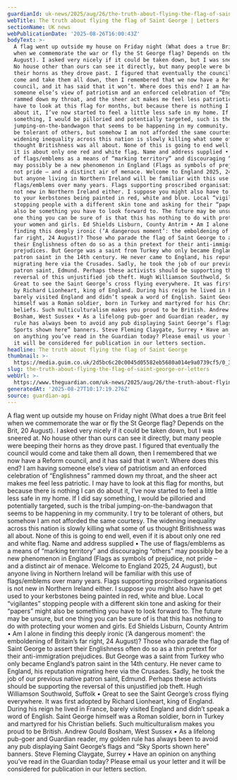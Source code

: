 ```yaml
---
guardianId: uk-news/2025/aug/26/the-truth-about-flying-the-flag-of-saint-george
webTitle: The truth about flying the flag of Saint George | Letters
sectionName: UK news
webPublicationDate: '2025-08-26T16:00:43Z'
bodyText: >-
  A flag went up outside my house on Friday night (What does a true Brit feel
  when we commemorate the war or fly the St George flag? Depends on the Brit, 20
  August). I asked very nicely if it could be taken down, but I was sneered at.
  No house other than ours can see it directly, but many people were beeping
  their horns as they drove past. I figured that eventually the council would
  come and take them all down, then I remembered that we now have a Reform
  council, and it has said that it won’t. Where does this end? I am having
  someone else’s view of patriotism and an enforced celebration of “Englishness”
  rammed down my throat, and the sheer act makes me feel less patriotic. I may
  have to look at this flag for months, but because there is nothing I can do
  about it, I’ve now started to feel a little less safe in my home. If I did say
  something, I would be pilloried and potentially targeted, such is the tribal
  jumping-on-the-bandwagon that seems to be happening in my community. I try to
  be tolerant of others, but somehow I am not afforded the same courtesy. The
  widening inequality across this nation is slowly killing what some of us
  thought Britishness was all about. None of this is going to end well, even if
  it is about only one red and white flag. Name and address supplied • The use
  of flags/emblems as a means of “marking territory” and discouraging “others”
  may possibly be a new phenomenon in England (Flags as symbols of prejudice,
  not pride – and a distinct air of menace. Welcome to England 2025, 24 August),
  but anyone living in Northern Ireland will be familiar with this use of
  flags/emblems over many years. Flags supporting proscribed organisations is
  not new in Northern Ireland either. I suppose you might also have to get used
  to your kerbstones being painted in red, white and blue. Local “vigilantes”
  stopping people with a different skin tone and asking for their “papers” might
  also be something you have to look forward to. The future may be unsure, but
  one thing you can be sure of is that this has nothing to do with protecting
  your women and girls. Ed Shields Lisburn, County Antrim • Am I alone in
  finding this deeply ironic (‘A dangerous moment’: the emboldening of Britain’s
  far right, 24 August)? Those who parade the flag of Saint George to assert
  their Englishness often do so as a thin pretext for their anti-immigration
  prejudices. But George was a saint from Turkey who only became England’s
  patron saint in the 14th century. He never came to England, his reputation
  migrating here via the Crusades. Sadly, he took the job of our previous native
  patron saint, Edmund. Perhaps these activists should be supporting the
  reversal of this unjustified job theft. Hugh Williamson Southwold, Suffolk •
  Great to see the Saint George’s cross flying everywhere. It was first adopted
  by Richard Lionheart, king of England. During his reign he lived in France,
  barely visited England and didn’t speak a word of English. Saint George
  himself was a Roman soldier, born in Turkey and martyred for his Christian
  beliefs. Such multiculturalism makes you proud to be British. Andrew Gould
  Bosham, West Sussex • As a lifelong pub-goer and Guardian reader, my golden
  rule has always been to avoid any pub displaying Saint George’s flags and “Sky
  Sports shown here” banners. Steve Fleming Claygate, Surrey • Have an opinion
  on anything you’ve read in the Guardian today? Please email us your letter and
  it will be considered for publication in our letters section.
headline: The truth about flying the flag of Saint George
thumbnail: >-
  https://media.guim.co.uk/2d5bc6c20c0045d05582eb5680a014e9a0739cf5/0_393_4063_3251/500.jpg
slug: the-truth-about-flying-the-flag-of-saint-george-or-letters
webUrl: >-
  https://www.theguardian.com/uk-news/2025/aug/26/the-truth-about-flying-the-flag-of-saint-george
generatedAt: '2025-08-27T10:17:19.276Z'
source: guardian-api
---
```

A flag went up outside my house on Friday night (What does a true Brit feel when we commemorate the war or fly the St George flag? Depends on the Brit, 20 August). I asked very nicely if it could be taken down, but I was sneered at. No house other than ours can see it directly, but many people were beeping their horns as they drove past. I figured that eventually the council would come and take them all down, then I remembered that we now have a Reform council, and it has said that it won’t. Where does this end? I am having someone else’s view of patriotism and an enforced celebration of “Englishness” rammed down my throat, and the sheer act makes me feel less patriotic. I may have to look at this flag for months, but because there is nothing I can do about it, I’ve now started to feel a little less safe in my home. If I did say something, I would be pilloried and potentially targeted, such is the tribal jumping-on-the-bandwagon that seems to be happening in my community. I try to be tolerant of others, but somehow I am not afforded the same courtesy. The widening inequality across this nation is slowly killing what some of us thought Britishness was all about. None of this is going to end well, even if it is about only one red and white flag. Name and address supplied • The use of flags/emblems as a means of “marking territory” and discouraging “others” may possibly be a new phenomenon in England (Flags as symbols of prejudice, not pride – and a distinct air of menace. Welcome to England 2025, 24 August), but anyone living in Northern Ireland will be familiar with this use of flags/emblems over many years. Flags supporting proscribed organisations is not new in Northern Ireland either. I suppose you might also have to get used to your kerbstones being painted in red, white and blue. Local “vigilantes” stopping people with a different skin tone and asking for their “papers” might also be something you have to look forward to. The future may be unsure, but one thing you can be sure of is that this has nothing to do with protecting your women and girls. Ed Shields Lisburn, County Antrim • Am I alone in finding this deeply ironic (‘A dangerous moment’: the emboldening of Britain’s far right, 24 August)? Those who parade the flag of Saint George to assert their Englishness often do so as a thin pretext for their anti-immigration prejudices. But George was a saint from Turkey who only became England’s patron saint in the 14th century. He never came to England, his reputation migrating here via the Crusades. Sadly, he took the job of our previous native patron saint, Edmund. Perhaps these activists should be supporting the reversal of this unjustified job theft. Hugh Williamson Southwold, Suffolk • Great to see the Saint George’s cross flying everywhere. It was first adopted by Richard Lionheart, king of England. During his reign he lived in France, barely visited England and didn’t speak a word of English. Saint George himself was a Roman soldier, born in Turkey and martyred for his Christian beliefs. Such multiculturalism makes you proud to be British. Andrew Gould Bosham, West Sussex • As a lifelong pub-goer and Guardian reader, my golden rule has always been to avoid any pub displaying Saint George’s flags and “Sky Sports shown here” banners. Steve Fleming Claygate, Surrey • Have an opinion on anything you’ve read in the Guardian today? Please email us your letter and it will be considered for publication in our letters section.
